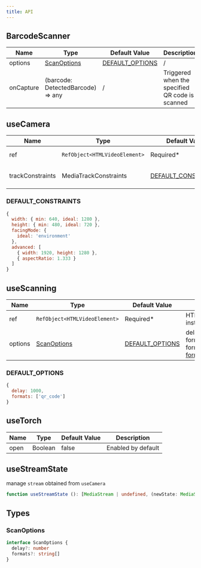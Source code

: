 ```yaml
---
title: API
---
```


## BarcodeScanner
| Name      	| Type                              	| Default Value                         	| Description                                               	|
|-----------	|-----------------------------------	|---------------------------------------	|-----------------------------------------------------------	|
| options   	| [ScanOptions](#scanoptions)         | [DEFAULT_OPTIONS](#default_options) 	  | / 	                                                        |
| onCapture 	| (barcode: DetectedBarcode) => any 	| /                                     	| Triggered when the specified QR code is scanned           	|

## useCamera
| Name               	| Type                        	| Default Value       	                        | Description                                                                                                             |
|--------------------	|-----------------------------	|---------------------------------------------	|------------------------------------------------------------------------------------------------------------------------	|
| ref               	| `RefObject<HTMLVideoElement>` | Required*            	                        | HTMLVideoElement instance                                                                                             	|
| trackConstraints   	| MediaTrackConstraints       	| [DEFAULT_CONSTRAINTS](#default_constraints) 	| Based on the [MediaTrackConstraints](https://developer.mozilla.org/en-US/docs/Web/API/MediaTrackConstraints) standard 	|

### DEFAULT_CONSTRAINTS
```js
{
  width: { min: 640, ideal: 1280 },
  height: { min: 480, ideal: 720 },
  facingMode: {
    ideal: 'environment'
  },
  advanced: [
    { width: 1920, height: 1280 },
    { aspectRatio: 1.333 }
  ]
}
```

## useScanning

| Name               	| Type                        	| Default Value   	                    | Description                                         	|
|--------------------	|-----------------------------	|-------------------------------------	|-----------------------------------------------------	|
| ref               	| `RefObject<HTMLVideoElement>` | Required*        	                    | HTMLVideoElement instance                           	|
| options            	| [ScanOptions](#scanoptions)   | [DEFAULT_OPTIONS](#default_options) 	| delay: scan interval  <br/> formats: barcode format, [support formats](https://developer.mozilla.org/en-US/docs/Web/API/Barcode_Detection_API#supported_barcode_formats) 	|

### DEFAULT_OPTIONS
```js
{
  delay: 1000,
  formats: ['qr_code']
}
```

## useTorch

| Name 	| Type    	| Default Value 	| Description        	|
|------	|---------	|---------------	|--------------------	|
| open 	| Boolean 	| false         	| Enabled by default 	|

## useStreamState
manage `stream` obtained from `useCamera`

```ts
function useStreamState (): [MediaStream | undefined, (newState: MediaStream) => void]
```

## Types

### ScanOptions
```ts
interface ScanOptions {
  delay?: number
  formats?: string[]
}
```
